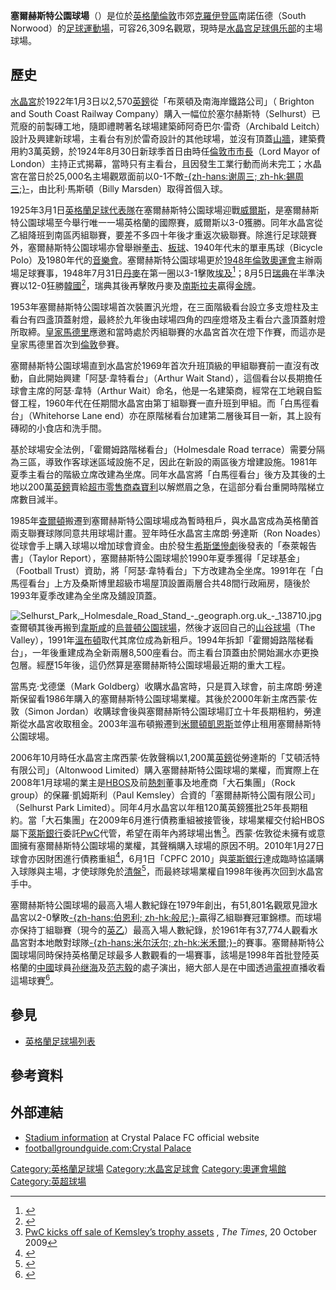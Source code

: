 {{noteTA
|G1=Football
|G2=EPL
|G3=UK Places
|G4=People
|T=zh-hans:塞尔赫斯特公园球场;zh-hk:施靴斯公園球場;zh-tw:塞爾赫斯特公園球場;
|1=zh-hans:塞尔赫斯特;zh-hk:施靴斯;zh-tw:塞爾赫斯特;
|3=zh-hans:查尔顿竞技足球俱乐部; zh-hk:查爾頓體育足球會;
|4=zh-hans:查尔顿竞技; zh-hk:查爾頓;
}}
{{Infobox Stadium
| stadium_name        = 塞爾赫斯特公園球場<br />''Selhurst Park''
| nickname            = Whitehorse Lane
| image               = [[Image:Selhurst_Park.jpg|300px]]<br>霍爾姆路看台
| fullname            = Selhurst Park Stadium
| location            = South Norwood, <br />[[倫敦|London]] SE25 6PU
| coordinates         = {{coord|51|23|54|N|0|5|8|W|region:GB_type:landmark|display=it}}
| broke_ground        = 1922/1923年
| built               = 1924年
| opened              = 1924年8月
| renovated           = 1983年、1995年
| expanded            = 1964年、1994年
| closed              = 
| demolished          = 
| owner               = CPFC 2010
| operator            = 
| surface             = 天然草
| construction_cost   = 30,000[[英鎊|英鎊]]
| architect           = [[阿奇巴尔·雷奇|阿奇巴尔·雷奇]]
| structural engineer = Humphreys of Kensington
| former_names        = 
| tenants             = [[水晶宫足球俱乐部|水晶宫足球俱乐部]]（1924-）<br>[[查尔顿竞技足球俱乐部|查尔顿竞技足球俱乐部]]（1985-91年）<br>[[溫布頓足球會|溫布頓足球會]]（1991-03年）
| seating_capacity    = 26,309人
| dimensions          = 110 x 74 [[碼|碼]]
| scoreboard          = {{link-en|珍寶大屏幕|JumboTron|珍寶大屏幕}}計分牌
}}

'''塞爾赫斯特公園球場'''（{{lang-en|'''Selhurst Park'''}}）是位於[[英格蘭|英格蘭]][[大倫敦|倫敦]]市郊[[克羅伊登區|克羅伊登區]]南諾伍德（South Norwood）的[[足球|足球]][[運動場|運動場]]，可容26,309名觀眾，現時是[[水晶宫足球俱乐部|水晶宫足球俱乐部]]的主場球場。

== 歷史 ==
[[水晶宫足球俱乐部|水晶宮]]於1922年1月3日以2,570[[英鎊|英鎊]]從「布萊頓及南海岸鐵路公司」（ Brighton and South Coast Railway Company）購入一幅位於塞尔赫斯特（Selhurst）已荒廢的前製磚工地，隨即禮聘著名球場建築師阿奇巴尔·雷奇（Archibald Leitch）設計及興建新球場，主看台有別於雷奇設計的其他球場，並沒有頂蓋[[山牆|山牆]]，建築費用約3萬英鎊，於1924年8月30日新球季首日由時任[[倫敦市市長|倫敦市市長]]（Lord Mayor of London）主持正式揭幕，當時只有主看台，且因發生工業行動而尚未完工；水晶宮在當日於25,000名主場觀眾面前以0-1不敵[[谢周三足球俱乐部|-{zh-hans:谢周三; zh-hk:錫周三;}-]]，由比利·馬斯頓（Billy Marsden）取得首個入球。

1925年3月1日[[英格蘭足球代表隊|英格蘭足球代表隊]]在塞爾赫斯特公園球場迎戰[[威爾斯足球代表隊|威爾斯]]，是塞爾赫斯特公園球場至今舉行唯一一場英格蘭的國際賽，威爾斯以3-0獲勝。同年水晶宮從乙組降班到南區丙組聯賽，要差不多四十年後才重返次級聯賽。除進行足球競賽外，塞爾赫斯特公園球場亦曾舉辦[[拳击|拳击]]、[[板球|板球]]、1940年代末的單車馬球（Bicycle Polo）及1980年代的[[音樂會|音樂會]]。塞爾赫斯特公園球場更於[[1948年夏季奥林匹克运动会|1948年倫敦奧運會]]主辦兩場足球賽事，1948年7月31日[[丹麥國家足球隊|丹麥]]在第一圈以3-1擊敗[[埃及國家足球隊|埃及]]<ref>{{cite web |language=en |url=http://www.fifa.com/tournaments/archive/tournament=512/edition=197049/matches/match=32356/report.html |title=Denmark - Egypt |publisher=[[FIFA|''fifa.com'']] |date= |accessdate=2010-09-29 |deadurl=yes |archiveurl=https://web.archive.org/web/20120806100017/http://www.fifa.com/tournaments/archive/tournament%3D512/edition%3D197049/matches/match%3D32356/report.html |archivedate=2012-08-06 }}</ref>；8月5日[[瑞典國家足球隊|瑞典]]在半準決賽以12-0狂勝[[韓國國家足球隊|韓國]]<ref>{{cite web|language=en |url=http://www.fifa.com/tournaments/archive/tournament=512/edition=197049/matches/match=32364/report.html |title=Sweden - Korea Republic |publisher=[[FIFA|''fifa.com'']] |date= |accessdate=2010-09-29 |deadurl=yes |archiveurl=https://web.archive.org/web/20110710093710/http://www.fifa.com/tournaments/archive/tournament%3D512/edition%3D197049/matches/match%3D32364/report.html |archivedate=2011-07-10 }}</ref>，瑞典其後再擊敗丹麥及[[南斯拉夫国家足球队|南斯拉夫]]贏得[[金牌|金牌]]。

1953年塞爾赫斯特公園球場首次裝置汎光燈，在三面階級看台設立多支燈柱及主看台有四盞頂蓋射燈，最終於九年後由球場四角的四座燈塔及主看台六盞頂蓋射燈所取締。[[皇家馬德里足球俱樂部|皇家馬德里]]應邀和當時處於丙組聯賽的水晶宮首次在燈下作賽，而這亦是皇家馬德里首次到[[倫敦|倫敦]]參賽。

塞爾赫斯特公園球場直到水晶宮於1969年首次升班頂級的甲組聯賽前一直沒有改動，自此開始興建「阿瑟·韋特看台」（Arthur Wait Stand），這個看台以長期擔任球會主席的阿瑟·韋特（Arthur Wait）命名，他是一名建築商，經常在工地親自監督工程，1960年代在任期間水晶宮由第丁組聯賽一直升班到甲組。而「白馬徑看台」（Whitehorse Lane end）亦在原階梯看台加建第二層後耳目一新，其上設有磚砌的小食店和洗手間。

基於球場安全法例，「霍爾姆路階梯看台」（Holmesdale Road terrace）需要分隔為三區，導致作客球迷區域設施不足，因此在新設的兩區後方增建設施。1981年夏季主看台的階級立席改建為坐席。同年水晶宮將「白馬徑看台」後方及其後的土地以200萬[[英鎊|英鎊]]賣給[[超級市場|超市零售商]][[森寶利|森寶利]]以解燃眉之急，在這部分看台重開時階梯立席數目減半。

1985年[[查尔顿竞技足球俱乐部|查爾頓]]搬遷到塞爾赫斯特公園球場成為暫時租戶，與水晶宮成為英格蘭首兩支聯賽球隊同意共用球場計畫。翌年時任水晶宮主席朗·勞達斯（Ron Noades）從球會手上購入球場以增加球會資金。由於發生[[希斯堡慘劇|希斯堡慘劇]]後發表的「泰萊報告書」（Taylor Report），塞爾赫斯特公園球場於1990年夏季獲得「足球基金」（Football Trust）資助，將「阿瑟·韋特看台」下方改建為全坐席。1991年在「白馬徑看台」上方及桑斯博里超級市場屋頂設置兩層合共48間行政廂房，隨後於1993年夏季改建為全坐席及舖設頂蓋。

[[File:Selhurst_Park,_Holmesdale_Road_Stand_-_geograph.org.uk_-_138710.jpg|thumb]]
查爾頓其後再搬到[[西汉姆联足球俱乐部|韋斯咸]]的[[烏普頓公園球場|烏普頓公園球場]]，然後才返回自己的[[山谷球場|山谷球場]]（The Valley），1991年[[溫布頓足球會|溫布頓]]取代其席位成為新租戶。1994年拆卸「霍爾姆路階梯看台」，一年後重建成為全新兩層8,500座看台。而主看台頂蓋由於開始漏水亦更換包層。經歷15年後，這仍然算是塞爾赫斯特公園球場最近期的重大工程。

當馬克·戈德堡（Mark Goldberg）收購水晶宮時，只是買入球會，前主席朗·勞達斯保留看1986年購入的塞爾赫斯特公園球場業權。其後於2000年新主席西蒙·佐敦（Simon Jordan）收購球會後與塞爾赫斯特公園球場訂立十年長期租約，勞達斯從水晶宮收取租金。2003年溫布頓搬遷到[[米爾頓凱恩斯|米爾頓凱恩斯]]並停止租用塞爾赫斯特公園球場。

2006年10月時任水晶宮主席西蒙·佐敦聲稱以1,200萬[[英鎊|英鎊]]從勞達斯的「艾頓活特有限公司」（Altonwood Limited）購入塞爾赫斯特公園球場的業權，而實際上在2008年1月球場的業主是[[HBOS|HBOS]]及前[[托特纳姆热刺足球俱乐部|熱刺]]董事及地產商「大石集團」（Rock group）的保羅·凱姆斯利（Paul Kemsley）合資的「塞爾赫斯特公園有限公司」（Selhurst Park Limited）。同年4月水晶宮以年租120萬英鎊獲批25年長期租約。當「大石集團」在2009年6月進行債務重組被接管後，球場業權交付給HBOS屬下[[萊斯銀行|萊斯銀行]]委託[[普华永道会计师事务所|PwC]]代管，希望在兩年內將球場出售<ref name=Times3>[http://business.timesonline.co.uk/tol/business/industry_sectors/construction_and_property/article6881640.ece PwC kicks off sale of Kemsley’s trophy assets] {{Wayback|url=http://business.timesonline.co.uk/tol/business/industry_sectors/construction_and_property/article6881640.ece |date=20110612202922 }}, ''The Times'', 20 October 2009</ref>。西蒙·佐敦從未擁有或意圖擁有塞爾赫斯特公園球場的業權，其聲稱購入球場的原因不明。2010年1月27日球會亦因財困進行債務重組<ref>{{cite news |language=en |url=http://news.bbc.co.uk/sport2/hi/football/teams/c/crystal_palace/8481549.stm |title=Championship side Crystal Palace go into administration |publisher=[[BBC|BBC]] Sport |date=2010-01-27 |accessdate=2010-01-27 |archive-date=2010-01-27 |archive-url=https://web.archive.org/web/20100127053343/http://news.bbc.co.uk/sport2/hi/football/teams/c/crystal_palace/8481549.stm |dead-url=no }}</ref>，6月1日「CPFC 2010」與[[萊斯銀行|萊斯銀行]]達成臨時協議購入球隊與主場，才使球隊免於[[清盤|清盤]]<ref>{{cite news |language=en |url=http://news.bbc.co.uk/sport2/hi/football/teams/c/crystal_palace/8714650.stm |title=Crystal Palace saved from extinction by takeover deal |publisher=[[BBC|BBC]] Sport |date=2010-06-01 |accessdate=2010-06-02 |archive-date=2010-06-03 |archive-url=https://web.archive.org/web/20100603003547/http://news.bbc.co.uk/sport2/hi/football/teams/c/crystal_palace/8714650.stm |dead-url=no }}</ref>，而最終球場業權自1998年後再次回到水晶宮手中。

塞爾赫斯特公園球場的最高入場人數紀錄在1979年創出，有51,801名觀眾見證水晶宮以2-0擊敗[[伯恩利足球俱乐部|-{zh-hans:伯恩利; zh-hk:般尼;}-]]贏得乙組聯賽冠軍錦標。而球場亦保持丁組聯賽（現今的[[英乙|英乙]]）最高入場人數紀錄，於1961年有37,774人觀看水晶宮對本地敵對球隊[[米尔沃尔足球俱乐部|-{zh-hans:米尔沃尔; zh-hk:米禾爾;}-]]的賽事。塞爾赫斯特公園球場同時保持英格蘭足球最多人數觀看的一場賽事，該場是1998年首批登陸英格蘭的[[中國|中國]]球員[[孙继海|孙继海]]及[[范志毅|范志毅]]的處子演出，絕大部人是在中國透過[[電視|電視]]直播收看這場球賽<ref>{{cite web |language=en |url=http://www.cpfc.premiumtv.co.uk/page/PalaceLegendsU-Z/0,,10323~676795,00.html |title=Crystal Palace Legends: Fan Zhiyi |accessdate=2008-07-09 |publisher=Crystal Palace F.C. |deadurl=yes |archiveurl=https://web.archive.org/web/20120625010405/http://www.cpfc.co.uk/page/PalaceLegendsU-Z/0%2C%2C10323~676795%2C00.html |archivedate=2012-06-25 }}</ref>。

== 參見 ==
*[[英格蘭足球場列表|英格蘭足球場列表]]

== 參考資料 ==
{{reflist}}

== 外部連結 ==
* [https://web.archive.org/web/20080724225714/http://www.cpfc.premiumtv.co.uk/page/Stadium/0,,10323,00.html Stadium information] at Crystal Palace FC official website
* [https://web.archive.org/web/20110203130937/http://www.footballgroundguide.com/crystal_palace/ footballgroundguide.com:Crystal Palace]

{{英超球場}}

{{DEFAULTSORT:Selhurst Park}}
[[Category:英格蘭足球場|Category:英格蘭足球場]]
[[Category:水晶宮足球會|Category:水晶宮足球會]]
[[Category:奧運會場館|Category:奧運會場館]]
[[Category:英超球場|Category:英超球場]]
